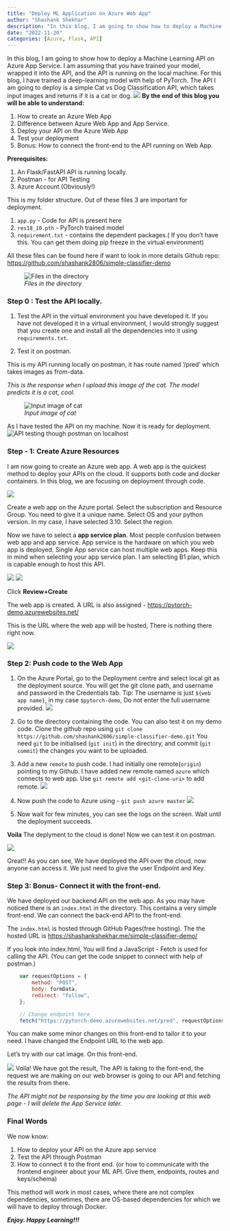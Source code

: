 ---
title: "Deploy ML Application on Azure Web App"
author: "Shashank Shekhar"
description: "In this blog, I am going to show how to deploy a Machine Learning API on Azure App Service (App Service)."
date: "2022-11-20"
categories: [Azure, Flask, API]
---

In this blog, I am going to show how to deploy a Machine Learning API on Azure App Service. I am assuming that you have trained your model, wrapped it into the API, and the API is running on the local machine. 
For this blog, I have trained a deep-learning model with help of PyTorch. The API I am going to deploy is a simple Cat vs Dog Classification API, which takes input images and returns if it is a cat or dog.
![](0.png){fig-align="center"}
**By the end of this blog you will be able to understand:**

1.	How to create an Azure Web App
2.	Difference between Azure Web App and App Service.
3.	Deploy your API on the Azure Web App
4.	Test your deployment
5.	Bonus: How to connect the front-end to the API running on Web App.

**Prerequisites:**

1.	An Flask/FastAPI API is running locally.
2.	Postman - for API Testing
3.	Azure Account (Obviously!)


This is my folder structure. 
Out of these files 3 are important for deployment.

1. `app.py` -  Code for API is present here
2. `res18_10.pth` - PyTorch trained model
3. `requirement.txt` - contains the dependent packages.( If you don't have this. You can get them doing pip freeze in the virtual environment)

All these files can be found here if want to look in more details
Github repo: <https://github.com/shashank2806/simple-classifier-demo>


![*Files in the directory*](1.png){fig-align="center"}

### Step 0 : Test the API locally.

1.	Test the API in the virtual environment you have developed it. If you have not developed it in a virtual environment, I would strongly suggest that you create one and install all the dependencies into it using `requirements.txt`.

2.	Test it on postman.


This is my API running locally on postman, it has route named '/pred' which takes images as from-data.

*This is the response when I upload this image of the cat. The model predicts it is a cat, cool.*

![*Input image of cat*](cat.jpg){fig-align="center"}

As I have tested the API on my machine. Now it is ready for deployment.
![*API testing though postman on localhost*](2.png){fig-align="center"}

### Step - 1: Create Azure Resources
I am now going to create an Azure web app. A web app is the quickest method to deploy your APIs on the cloud. It supports both code and docker containers. In this blog, we are focusing on deployment through code.

![](3.png){fig-align="center"}

Create a web app on the Azure portal. Select the subscription and Resource Group. You need to give it a unique name. Select OS and your python version. In my case, I have selected 3.10. Select the region.

Now we have to select a **app service plan**. Most people confusion between web app and app service. App service is the hardware on which you web app is deployed. Single App service can host multiple web apps. Keep this in mind when selecting your app service plan.
I am selecting B1 plan, which is capable enough to host this API.

![](4.png){fig-align="center"}
![](5.png){fig-align="center"}

Click **Review+Create**

The web app is created. A URL is also assigned - <https://pytorch-demo.azurewebsites.net/>

This is the URL where the web app will be hosted, There is nothing there right now.

![](6.png){fig-align="center"}

### Step 2: Push code to the Web App

1. On the Azure Portal, go to the Deployment centre and select local git as the deployment source. You will get the git clone path, and username and password in the Credentials tab. Tip: The username is just `${web app name}`, in my case `$pytorch-demo`, Do not enter the full username provided.
![](7.png){fig-align="center"}

2. Go to the directory containing the code. You can also test it on my demo code. Clone the github repo using 
`git clone https://github.com/shashank2806/simple-classifier-demo.git`
You need `git` to be initialised (`git init`) in the directory, and commit (`git commit`) the changes you want to be uploaded. 

3. Add a new `remote` to push code. I had initially one remote(`origin`) pointing to my Github. I have added new remote named `azure` which connects to web app. Use `git remote add <git-clone-uri>` to add remote.
![](8.png){fig-align="center"}

4. Now push the code to Azure using - `git push azure master`
![](9.png){fig-align="center"}

5. Now wait for few minutes, you can see the logs on the screen. Wait until the deployment succeeds.

**Voila** The deplyment to the cloud is done! Now we can test it on postman. 

![](10.png){fig-align="center"}

Great!! As you can see, We have deployed the API over the cloud, now anyone can access it. We just need to give the user Endpoint and Key.

### Step 3: Bonus- Connect it with the front-end.
We have deployed our backend API on the web app. As you may have noticed there is an `index.html` in the directory. This contains a very simple front-end. We can connect the back-end API to the front-end.

The `index.html` is hosted through GitHub Pages(free hosting). The the hosted URL is <https://shashankshekhar.me/simple-classifier-demo/>

If you look into index.html, You will find a JavaScript - Fetch is used for calling the API. (You can get the code snippet to connect with help of postman.)

```JavaScript
    var requestOptions = {
        method: "POST",
        body: formData,
        redirect: "follow",
    };

    // Change endpoint here
    fetch("https://pytorch-demo.azurewebsites.net/pred", requestOptions)
```
You can make some minor changes on this front-end to tailor it to your need. I have changed the Endpoint URL to the web app.

Let's try with our cat image. On this front-end.

![](11.png){fig-align="center"}
Voila! We have got the result, The API is taking to the font-end, the request we are making on our web browser is going to our API and fetching the results from there.

*The API might not be responsing by the time you are looking at this web page - I will delete the App Service later.*

### Final Words

We now know:

1. How to deploy your API on the Azure app service
2. Test the API through Postman
3. How to connect it to the front end. (or how to communicate with the frontend engineer about your ML API. Give them, endpoints, routes and keys/schema)

This method will work in most cases, where there are not complex dependencies, sometimes, there are OS-based dependencies for which we will have to deploy through Docker.


***Enjoy. Happy Learning!!!***